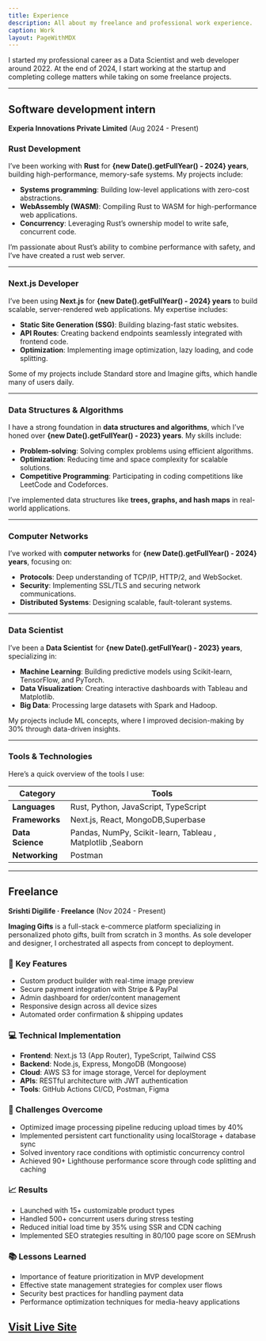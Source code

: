```yaml
---
title: Experience
description: All about my freelance and professional work experience.
caption: Work
layout: PageWithMDX
---
```


I started my professional career as a Data Scientist and web developer around 2022. At the end of 2024, I start working at the startup and completing college matters while taking on some freelance projects.

---

## Software development intern

**Experia Innovations Private Limited** (Aug 2024 - Present)

### Rust Development

I’ve been working with **Rust** for **{new Date().getFullYear() - 2024} years**, building high-performance, memory-safe systems. My projects include:

- **Systems programming**: Building low-level applications with zero-cost abstractions.
- **WebAssembly (WASM)**: Compiling Rust to WASM for high-performance web applications.
- **Concurrency**: Leveraging Rust’s ownership model to write safe, concurrent code.

I’m passionate about Rust’s ability to combine performance with safety, and I’ve have created a rust web server.

---

### Next.js Developer

I’ve been using **Next.js** for **{new Date().getFullYear() - 2024} years** to build scalable, server-rendered web applications. My expertise includes:

- **Static Site Generation (SSG)**: Building blazing-fast static websites.
- **API Routes**: Creating backend endpoints seamlessly integrated with frontend code.
- **Optimization**: Implementing image optimization, lazy loading, and code splitting.

Some of my projects include Standard store and Imagine gifts, which handle many of users daily.

---

### Data Structures & Algorithms

I have a strong foundation in **data structures and algorithms**, which I’ve honed over **{new Date().getFullYear() - 2023} years**. My skills include:

- **Problem-solving**: Solving complex problems using efficient algorithms.
- **Optimization**: Reducing time and space complexity for scalable solutions.
- **Competitive Programming**: Participating in coding competitions like LeetCode and Codeforces.

I’ve implemented data structures like **trees, graphs, and hash maps** in real-world applications.

---

### Computer Networks

I’ve worked with **computer networks** for **{new Date().getFullYear() - 2024} years**, focusing on:

- **Protocols**: Deep understanding of TCP/IP, HTTP/2, and WebSocket.
- **Security**: Implementing SSL/TLS and securing network communications.
- **Distributed Systems**: Designing scalable, fault-tolerant systems.

---

### Data Scientist

I’ve been a **Data Scientist** for **{new Date().getFullYear() - 2023} years**, specializing in:

- **Machine Learning**: Building predictive models using Scikit-learn, TensorFlow, and PyTorch.
- **Data Visualization**: Creating interactive dashboards with Tableau and Matplotlib.
- **Big Data**: Processing large datasets with Spark and Hadoop.

My projects include ML concepts, where I improved decision-making by 30% through data-driven insights.

---

### Tools & Technologies

Here’s a quick overview of the tools I use:

| Category         | Tools                                                      |
| ---------------- | ---------------------------------------------------------- |
| **Languages**    | Rust, Python, JavaScript, TypeScript                       |
| **Frameworks**   | Next.js, React, MongoDB,Superbase                          |
| **Data Science** | Pandas, NumPy, Scikit-learn, Tableau , Matplotlib ,Seaborn |
| **Networking**   | Postman                                                    |

---

## Freelance

**Srishti Digilife · Freelance** (Nov 2024 - Present)

**Imaging Gifts** is a full-stack e-commerce platform specializing in personalized photo gifts, built from scratch in 3 months. As sole developer and designer, I orchestrated all aspects from concept to deployment.

### 🚀 Key Features

- Custom product builder with real-time image preview
- Secure payment integration with Stripe & PayPal
- Admin dashboard for order/content management
- Responsive design across all device sizes
- Automated order confirmation & shipping updates

### 💻 Technical Implementation

- **Frontend**: Next.js 13 (App Router), TypeScript, Tailwind CSS
- **Backend**: Node.js, Express, MongoDB (Mongoose)
- **Cloud**: AWS S3 for image storage, Vercel for deployment
- **APIs**: RESTful architecture with JWT authentication
- **Tools**: GitHub Actions CI/CD, Postman, Figma

### 🔧 Challenges Overcome

- Optimized image processing pipeline reducing upload times by 40%
- Implemented persistent cart functionality using localStorage + database sync
- Solved inventory race conditions with optimistic concurrency control
- Achieved 90+ Lighthouse performance score through code splitting and caching

### 📈 Results

- Launched with 15+ customizable product types
- Handled 500+ concurrent users during stress testing
- Reduced initial load time by 35% using SSR and CDN caching
- Implemented SEO strategies resulting in 80/100 page score on SEMrush

### 📚 Lessons Learned

- Importance of feature prioritization in MVP development
- Effective state management strategies for complex user flows
- Security best practices for handling payment data
- Performance optimization techniques for media-heavy applications

## [ Visit Live Site ](https://www.imaginggifts.com/)
